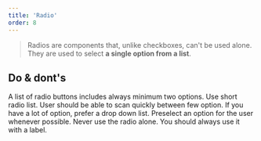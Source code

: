 ```yaml
---
title: 'Radio'
order: 8
---
```


> Radios are components that, unlike checkboxes, can't be used alone. They are used to select **a single option from a list**.

<Preview path="intro" nude />

## Do & dont's

<HintItem>
    A list of radio buttons includes always minimum two options.
</HintItem>

<HintItem>
    Use short radio list. User should be able to scan quickly between few option. If you have a lot of option, prefer a drop down list. 
</HintItem>

<HintItem>
    Preselect an option for the user whenever possible. 
</HintItem>

<HintItem dont>
    Never use the radio alone. You should always use it with a label.
</HintItem>
